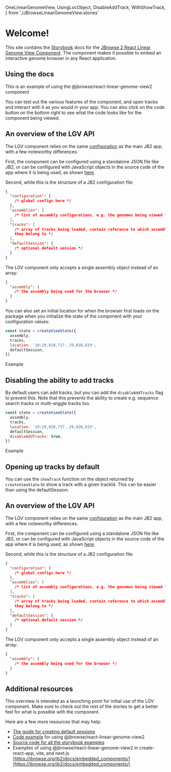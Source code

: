   OneLinearGenomeView,
  UsingLocObject,
  DisableAddTrack,
  WithShowTrack,
} from './JBrowseLinearGenomeView.stories'

<Meta title="Getting Started" />

# Welcome!

This site contains the [Storybook](https://storybook.js.org/) docs for the
[JBrowse 2 React Linear Genome View Component](https://www.npmjs.com/package/@jbrowse/react-linear-genome-view2).
The component makes it possible to embed an interactive genome browser in any
React application.

## Using the docs

This is an example of using the @jbrowse/react-linear-genome-view2 component

<Story of={OneLinearGenomeView} />

You can test out the various features of the component, and open tracks and
interact with it as you would in your app. You can also click on the code button
on the bottom right to see what the code looks like for the component being
viewed.

## An overview of the LGV API

The LGV component relies on the same
[configuration](https://jbrowse.org/jb2/docs/config_guide) as the main JB2 app,
with a few noteworthy differences.

First, the component can be configured using a standalone JSON file like JB2, or
can be configured with JavaScript objects in the source code of the app where it
is being used, as shown
[here](https://github.com/GMOD/jbrowse-components/blob/HEAD/products/jbrowse-react-linear-genome-view/docs/example.md).

Second, while this is the structure of a JB2 configuration file:

```json
{
  "configuration": {
    /* global configs here */
  },
  "assemblies": [
    /* list of assembly configurations, e.g. the genomes being viewed */
  ],
  "tracks": [
    /* array of tracks being loaded, contain reference to which assembl(y/ies)
    they belong to */
  ],
  "defaultSession": {
    /* optional default session */
  }
}
```

The LGV component only accepts a single assembly object instead of an array:

```json
{
  "assembly": {
    /* the assembly being used for the browser */
  }
}
```

You can also set an initial location for when the browser first loads on the
package when you initialize the state of the component with your configuration
values:

```js
const state = createViewState({
  assembly,
  tracks,
  location: '10:29,838,737..29,838,819',
  defaultSession,
})
```

Example

<Story of={UsingLocObject} />

## Disabling the ability to add tracks

By default users can add tracks, but you can add the `disableAddTracks` flag to
prevent this. Note that this prevents the ability to create e.g. sequence search
tracks or multi-wiggle tracks too.

```js
const state = createViewState({
  assembly,
  tracks,
  location: '10:29,838,737..29,838,819',
  defaultSession,
  disableAddTracks: true,
})
```

Example

<Story of={DisableAddTrack} />

## Opening up tracks by default

You can use the `showTrack` function on the object returned by `createViewState`
to show a track with a given trackId. This can be easier than using the
defaultSession.

<Story of={WithShowTrack} />

## An overview of the LGV API

The LGV component relies on the same
[configuration](https://jbrowse.org/jb2/docs/config_guide) as the main JB2 app,
with a few noteworthy differences.

First, the component can be configured using a standalone JSON file like JB2, or
can be configured with JavaScript objects in the source code of the app where it
is being used, as shown
[here](https://github.com/GMOD/jbrowse-components/blob/HEAD/products/jbrowse-react-linear-genome-view/docs/example.md).

Second, while this is the structure of a JB2 configuration file:

```json
{
  "configuration": {
    /* global configs here */
  },
  "assemblies": [
    /* list of assembly configurations, e.g. the genomes being viewed */
  ],
  "tracks": [
    /* array of tracks being loaded, contain reference to which assembl(y/ies)
    they belong to */
  ],
  "defaultSession": {
    /* optional default session */
  }
}
```

The LGV component only accepts a single assembly object instead of an array:

```json
{
  "assembly": {
    /* the assembly being used for the browser */
  }
}
```

## Additional resources

This overview is intended as a launching point for initial use of the LGV
component. Make sure to check out the rest of the stories to get a better feel
for what is possible with the component.

Here are a few more resources that may help:

- [The guide for creating default sessions](?path=/docs/default-sessions--docs)
- [Code example](https://github.com/GMOD/jbrowse-components/blob/HEAD/products/jbrowse-react-linear-genome-view/docs/example.md)
  for using @jbrowse/react-linear-genome-view2
- [Source code for all the storybook examples](https://github.com/GMOD/jbrowse-components/tree/main/products/jbrowse-react-linear-genome-view/stories)
- Examples of using @jbrowse/react-linear-genome-view2 in create-react-app,
  vite, and next.js
  [https://jbrowse.org/jb2/docs/embedded_components/](https://jbrowse.org/jb2/docs/embedded_components/)
